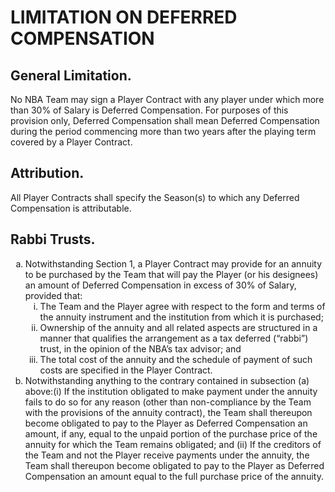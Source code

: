 # LIMITATION ON DEFERRED COMPENSATION

## General Limitation.

No NBA Team may sign a Player Contract with any player under which more than 30\% of Salary is Deferred Compensation. For purposes of this provision only, Deferred Compensation shall mean Deferred Compensation during the period commencing more than two years after the playing term covered by a Player Contract.

## Attribution.

All Player Contracts shall specify the Season(s) to which any Deferred Compensation is attributable.

## Rabbi Trusts.
(a) Notwithstanding Section 1, a Player Contract may provide for an annuity to be purchased by the Team that will pay the Player (or his designees) an amount of Deferred Compensation in excess of 30\% of Salary, provided that:
    (i) The Team and the Player agree with respect to the form and terms of the annuity instrument and the institution from which it is purchased;
    (ii) Ownership of the annuity and all related aspects are structured in a manner that qualifies the arrangement as a tax deferred ("rabbi") trust, in the opinion of the NBA's tax advisor; and
    (iii) The total cost of the annuity and the schedule of payment of such costs are specified in the Player Contract.
(b) Notwithstanding anything to the contrary contained in subsection (a) above:(i) If the institution obligated to make payment under the annuity fails to do so for any reason (other than non-compliance by the Team with the provisions of the annuity contract), the Team shall thereupon become obligated to pay to the Player as Deferred Compensation an amount, if any, equal to the unpaid portion of the purchase price of the annuity for which the Team remains obligated; and (ii) If the creditors of the Team and not the Player receive payments under the annuity, the Team shall thereupon become obligated to pay to the Player as Deferred Compensation an amount equal to the full purchase price of the annuity.